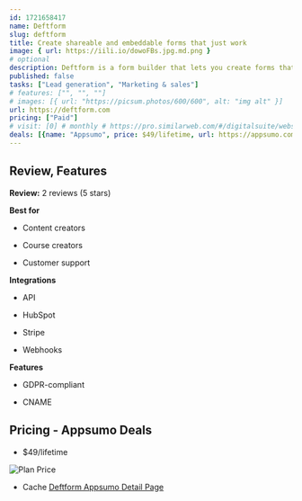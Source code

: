```yaml
---
id: 1721658417  
name: Deftform
slug: deftform
title: Create shareable and embeddable forms that just work
image: { url: https://iili.io/dowoFBs.jpg.md.png }
# optional
description: Deftform is a form builder that lets you create forms that are quick, easy to set up and simply workCollect unlimited responses, use a custom domain, custom styles and more
published: false
tasks: ["Lead generation", "Marketing & sales"]
# features: ["", "", ""]
# images: [{ url: "https://picsum.photos/600/600", alt: "img alt" }]
url: https://deftform.com 
pricing: ["Paid"]
# visit: [0] # monthly # https://pro.similarweb.com/#/digitalsuite/websiteanalysis/home
deals: [{name: "Appsumo", price: $49/lifetime, url: https://appsumo.com/products/deftform/#overview }]
---
```


## Review, Features

**Review:** 2 reviews  (5 stars)

**Best for**

- Content creators

- Course creators

- Customer support

**Integrations**

- API

- HubSpot

- Stripe

- Webhooks

**Features**

- GDPR-compliant

- CNAME

## Pricing - Appsumo Deals

- $49/lifetime

<Img src="https://iili.io/doefrCu.png" alt="Plan Price" />

- Cache [Deftform Appsumo Detail Page](https://iili.io/doefLvV.png)

